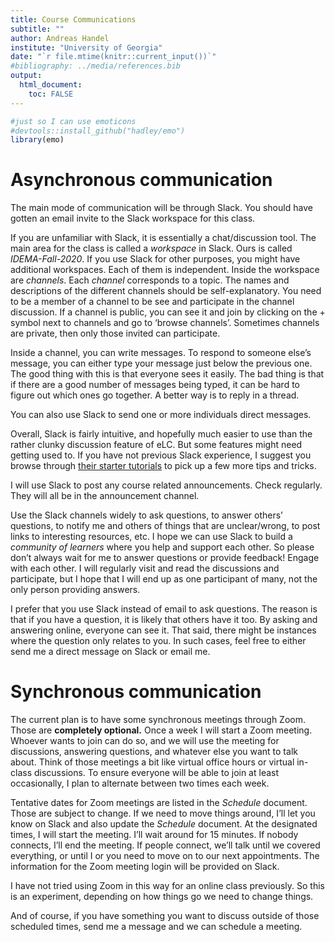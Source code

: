 ---
title: Course Communications
subtitle: ""
author: Andreas Handel
institute: "University of Georgia"
date: "`r file.mtime(knitr::current_input())`"
#bibliography: ../media/references.bib
output: 
  html_document:
    toc: FALSE
---



```{r, echo = FALSE}
#just so I can use emoticons
#devtools::install_github("hadley/emo")
library(emo)
```

# Asynchronous communication

The main mode of communication will be through Slack. You should have gotten an email invite to the Slack workspace for this class.

If you are unfamiliar with Slack, it is essentially a chat/discussion tool. The main area for the class is called a _workspace_ in Slack. Ours is called _IDEMA-Fall-2020_. If you use Slack for other purposes, you might have additional workspaces. Each of them is independent. Inside the workspace are _channels_. Each _channel_ corresponds to a topic. The names and descriptions of the different channels should be self-explanatory. You need to be a member of a channel to be see and participate in the channel discussion. If a channel is public, you can see it and join by clicking on the + symbol next to channels and go to 'browse channels'. Sometimes channels are private, then only those invited can participate. 

Inside a channel, you can write messages. To respond to someone else's message, you can either type your message just below the previous one. The good thing with this is that everyone sees it easily. The bad thing is that if there are a good number of messages being typed, it can be hard to figure out which ones go together. A better way is to reply in a thread.   

You can also use Slack to send one or more individuals direct messages. 

Overall, Slack is fairly intuitive, and hopefully much easier to use than the rather clunky discussion feature of eLC. But some features might need getting used to. If you have not previous Slack experience, I suggest you browse through [their starter tutorials](https://slack.com/resources/slack-101) to pick up a few more tips and tricks.


I will use Slack to post any course related announcements. Check regularly. They will all be in the announcement channel.

Use the Slack channels widely to ask questions, to answer others' questions, to notify me and others of things that are unclear/wrong, to post links to interesting resources, etc. I hope we can use Slack  to build a _community of learners_ where you help and support each other. So please don't always wait for me to answer questions or provide feedback! Engage with each other. I will regularly visit and read the discussions and participate, but I hope that I will end up as one participant of many, not the only person providing answers.

I prefer that you use Slack instead of email to ask questions. The reason is that if you have a question, it is likely that others have it too. By asking and answering online, everyone can see it. That said, there might be instances where the question only relates to you. In such cases, feel free to either send me a direct message on Slack or email me. 


# Synchronous communication

The current plan is to have some synchronous meetings through Zoom. Those are **completely optional.** Once a week I will start a Zoom meeting. Whoever wants to join can do so, and we will use the meeting for discussions, answering questions, and whatever else you want to talk about. Think of those meetings a bit like virtual office hours or virtual in-class discussions. To ensure everyone will be able to join at least occasionally, I plan to alternate between two times each week. 

Tentative dates for Zoom meetings are listed in the _Schedule_ document. Those are subject to change. If we need to move things around, I'll let you know on Slack and also update the _Schedule_ document. At the designated times, I will start the meeting. I'll wait around for 15 minutes. If nobody connects, I'll end the meeting. If people connect, we'll talk until we covered everything, or until I or you need to move on to our next appointments. The information for the Zoom meeting login will be provided on Slack.

I have not tried using Zoom in this way for an online class previously. So this is an experiment, depending on how things go we need to change things.

And of course, if you have something you want to discuss outside of those scheduled times, send me a message and we can schedule a meeting.


